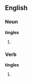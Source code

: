 ==English==

===Noun===
'''tingles'''

# {{plural of|[[tingle]]}}

===Verb===
'''tingles'''

# {{third-person singular of|[[tingle]]}}